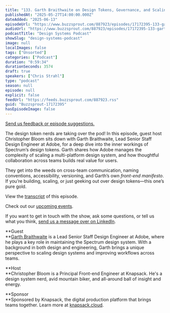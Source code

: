 ```yaml
---
title: "133. Garth Braithwaite on Design Tokens, Governance, and Scaling Spectrum at Adobe"
publishedAt: "2025-05-27T14:00:00.000Z"
dateAdded: "2025-06-13"
episodeUrl: "https://www.buzzsprout.com/887923/episodes/17172395-133-garth-braithwaite-on-design-tokens-governance-and-scaling-spectrum-at-adobe.mp3"
audioUrl: "https://www.buzzsprout.com/887923/episodes/17172395-133-garth-braithwaite-on-design-tokens-governance-and-scaling-spectrum-at-adobe.mp3"
podcastTitle: "Design Systems Podcast"
showSlug: "design-systems-podcast"
image: null
localImages: false
tags: ["Unsorted"]
categories: ["Podcast"]
duration: "0:59:34"
durationSeconds: 3574
draft: true
speakers: ["Chris Strahl"]
type: "podcast"
season: null
episode: null
explicit: false
feedUrl: "https://feeds.buzzsprout.com/887923.rss"
guid: "Buzzsprout-17172395"
hasEpisodeImage: false
---
```

[Send us feedback or episode suggestions.](https://www.buzzsprout.com/twilio/text_messages/887923/open_sms)

The design token nerds are taking over the pod! In this episode, guest host Christopher Bloom sits down with Garth Braithwaite, Lead Senior Staff Design Engineer at Adobe, for a deep dive into the inner workings of Spectrum’s design tokens. Garth shares how Adobe manages the complexity of scaling a multi-platform design system, and how thoughtful collaboration across teams builds real value for users.

They get into the weeds on cross-team communication, naming conventions, accessibility, versioning, and Garth’s own _front-end manifesto_. If you’re building, scaling, or just geeking out over design tokens—this one’s pure gold.

View the [transcript](https://drive.google.com/file/d/1Bkds_GLyY2YMm_JTN2ESN_NAtVO3Eya0/view?usp=sharing) of this episode.

Check out our [upcoming events](https://www.knapsack.cloud/events).

If you want to get in touch with the show, ask some questions, or tell us what you think, [send us a message over on LinkedIn](https://www.linkedin.com/showcase/design-systems-podcast/?viewAsMember=true).

**Guest  
**[Garth Braithwaite](https://www.linkedin.com/in/garthdb/) is a Lead Senior Staff Design Engineer at Adobe, where he plays a key role in maintaining the Spectrum design system. With a background in both design and engineering, Garth brings a unique perspective to scaling design systems and improving workflows across teams.

**Host  
**Christopher Bloom is a Principal Front-end Engineer at Knapsack. He's a design system nerd, avid mountain biker, and all-around ball of insight and energy.

**Sponsor  
**Sponsored by Knapsack, the digital production platform that brings teams together. Learn more at [knapsack.cloud](https://www.knapsack.cloud/?utm_source=podcast).

